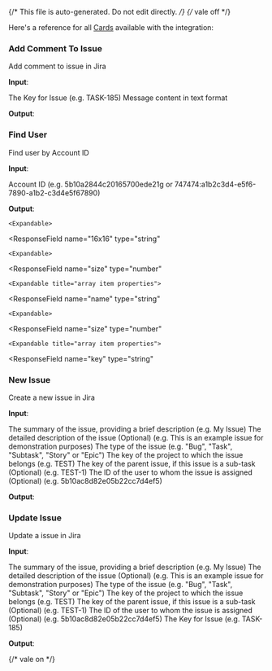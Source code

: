 {/* This file is auto-generated. Do not edit directly. */}
{/* vale off */}

Here's a reference for all [Cards](/learn/reference/cards/) available with the integration:

### Add Comment To Issue

Add comment to issue in Jira

**Input**:

<Expandable title="input fields">
  <ResponseField
    name="issueKey"
    type="string"
    required
  >
    The Key for Issue (e.g. TASK-185)
  </ResponseField>
  <ResponseField
    name="body"
    type="string"
    required
  >
    Message content in text format
  </ResponseField>
</Expandable>

**Output**:

<Expandable title="output">
  <ResponseField
    name="id"
    type="string"
  >
    
  </ResponseField>
</Expandable>

### Find User

Find user by Account ID

**Input**:

<Expandable title="input fields">
  <ResponseField
    name="accountId"
    type="string"
    required
  >
    Account ID (e.g. 5b10a2844c20165700ede21g or 747474:a1b2c3d4-e5f6-7890-a1b2-c3d4e5f67890)
  </ResponseField>
</Expandable>

**Output**:

<Expandable title="output">
  <ResponseField
    name="self"
    type="string"
  >
    
  </ResponseField>
  <ResponseField
    name="key"
    type="string"
  >
    
  </ResponseField>
  <ResponseField
    name="accountId"
    type="string"
    required
  >
    
  </ResponseField>
  <ResponseField
    name="accountType"
    type="string"
  >
    
  </ResponseField>
  <ResponseField
    name="name"
    type="string"
  >
    
  </ResponseField>
  <ResponseField
    name="emailAddress"
    type="string"
  >
    
  </ResponseField>
  <ResponseField
    name="avatarUrls"
    type="object"
  >
    

    <Expandable>
  <ResponseField
    name="16x16"
    type="string"
  >
    
  </ResponseField>
  <ResponseField
    name="24x24"
    type="string"
  >
    
  </ResponseField>
  <ResponseField
    name="32x32"
    type="string"
  >
    
  </ResponseField>
  <ResponseField
    name="48x48"
    type="string"
  >
    
  </ResponseField>
    </Expandable>
  </ResponseField>
  <ResponseField
    name="displayName"
    type="string"
  >
    
  </ResponseField>
  <ResponseField
    name="active"
    type="boolean"
    required
  >
    
  </ResponseField>
  <ResponseField
    name="timeZone"
    type="string"
  >
    
  </ResponseField>
  <ResponseField
    name="locale"
    type="string"
  >
    
  </ResponseField>
  <ResponseField
    name="groups"
    type="object"
  >
    

    <Expandable>
  <ResponseField
    name="size"
    type="number"
  >
    
  </ResponseField>
  <ResponseField
    name="items"
    type="array"
  >
    

    <Expandable title="array item properties">
  <ResponseField
    name="name"
    type="string"
  >
    
  </ResponseField>
  <ResponseField
    name="groupId"
    type="string"
  >
    
  </ResponseField>
  <ResponseField
    name="self"
    type="string"
  >
    
  </ResponseField>
    </Expandable>
  </ResponseField>
  <ResponseField
    name="pagingCallback"
    type="object"
  >
    
  </ResponseField>
  <ResponseField
    name="callback"
    type="string"
  >
    
  </ResponseField>
  <ResponseField
    name="max-results"
    type="number"
  >
    
  </ResponseField>
    </Expandable>
  </ResponseField>
  <ResponseField
    name="applicationRoles"
    type="object"
  >
    

    <Expandable>
  <ResponseField
    name="size"
    type="number"
  >
    
  </ResponseField>
  <ResponseField
    name="items"
    type="array"
  >
    

    <Expandable title="array item properties">
  <ResponseField
    name="key"
    type="string"
  >
    
  </ResponseField>
  <ResponseField
    name="groups"
    type="array"
  >
    
  </ResponseField>
  <ResponseField
    name="groupDetails"
    type="array"
  >
    
  </ResponseField>
  <ResponseField
    name="name"
    type="string"
  >
    
  </ResponseField>
  <ResponseField
    name="defaultGroups"
    type="array"
  >
    
  </ResponseField>
  <ResponseField
    name="defaultGroupsDetails"
    type="array"
  >
    
  </ResponseField>
  <ResponseField
    name="selectedByDefault"
    type="boolean"
  >
    
  </ResponseField>
  <ResponseField
    name="defined"
    type="boolean"
  >
    
  </ResponseField>
  <ResponseField
    name="numberOfSeats"
    type="number"
  >
    
  </ResponseField>
  <ResponseField
    name="remainingSeats"
    type="number"
  >
    
  </ResponseField>
  <ResponseField
    name="userCount"
    type="number"
  >
    
  </ResponseField>
  <ResponseField
    name="userCountDescription"
    type="string"
  >
    
  </ResponseField>
  <ResponseField
    name="hasUnlimitedSeats"
    type="boolean"
  >
    
  </ResponseField>
  <ResponseField
    name="platform"
    type="boolean"
  >
    
  </ResponseField>
    </Expandable>
  </ResponseField>
  <ResponseField
    name="pagingCallback"
    type="object"
  >
    
  </ResponseField>
  <ResponseField
    name="callback"
    type="string"
  >
    
  </ResponseField>
  <ResponseField
    name="max-results"
    type="number"
  >
    
  </ResponseField>
    </Expandable>
  </ResponseField>
  <ResponseField
    name="expand"
    type="string"
  >
    
  </ResponseField>
</Expandable>

### New Issue

Create a new issue in Jira

**Input**:

<Expandable title="input fields">
  <ResponseField
    name="summary"
    type="string"
    required
  >
    The summary of the issue, providing a brief description (e.g. My Issue)
  </ResponseField>
  <ResponseField
    name="description"
    type="string"
  >
    The detailed description of the issue (Optional) (e.g. This is an example issue for demonstration purposes)
  </ResponseField>
  <ResponseField
    name="issueType"
    type="string"
    required
  >
    The type of the issue (e.g. "Bug", "Task", "Subtask", "Story" or "Epic")
  </ResponseField>
  <ResponseField
    name="projectKey"
    type="string"
    required
  >
    The key of the project to which the issue belongs (e.g. TEST)
  </ResponseField>
  <ResponseField
    name="parentKey"
    type="string"
  >
    The key of the parent issue, if this issue is a sub-task (Optional) (e.g. TEST-1)
  </ResponseField>
  <ResponseField
    name="assigneeId"
    type="string"
  >
    The ID of the user to whom the issue is assigned (Optional) (e.g. 5b10ac8d82e05b22cc7d4ef5)
  </ResponseField>
</Expandable>

**Output**:

<Expandable title="output">
  <ResponseField
    name="issueKey"
    type="string"
    required
  >
    
  </ResponseField>
</Expandable>

### Update Issue

Update a issue in Jira

**Input**:

<Expandable title="input fields">
  <ResponseField
    name="summary"
    type="string"
  >
    The summary of the issue, providing a brief description (e.g. My Issue)
  </ResponseField>
  <ResponseField
    name="description"
    type="string"
  >
    The detailed description of the issue (Optional) (e.g. This is an example issue for demonstration purposes)
  </ResponseField>
  <ResponseField
    name="issueType"
    type="string"
    required
  >
    The type of the issue (e.g. "Bug", "Task", "Subtask", "Story" or "Epic")
  </ResponseField>
  <ResponseField
    name="projectKey"
    type="string"
  >
    The key of the project to which the issue belongs (e.g. TEST)
  </ResponseField>
  <ResponseField
    name="parentKey"
    type="string"
  >
    The key of the parent issue, if this issue is a sub-task (Optional) (e.g. TEST-1)
  </ResponseField>
  <ResponseField
    name="assigneeId"
    type="string"
  >
    The ID of the user to whom the issue is assigned (Optional) (e.g. 5b10ac8d82e05b22cc7d4ef5)
  </ResponseField>
  <ResponseField
    name="issueKey"
    type="string"
    required
  >
    The Key for Issue (e.g. TASK-185)
  </ResponseField>
</Expandable>

**Output**:

<Expandable title="output">
  <ResponseField
    name="issueKey"
    type="string"
    required
  >
    
  </ResponseField>
</Expandable>


{/* vale on */}